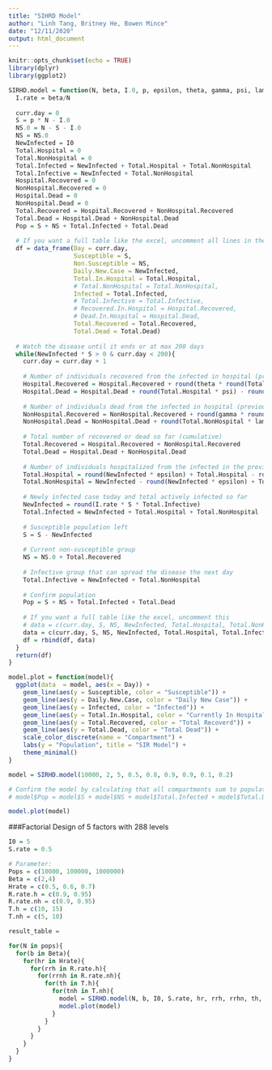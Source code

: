 ```yaml
---
title: "SIHRD Model"
author: "Linh Tang, Britney He, Bowen Mince"
date: "12/11/2020"
output: html_document
---
```


```r
knitr::opts_chunk$set(echo = TRUE)
library(dplyr)
library(ggplot2)
```

```r
SIRHD.model = function(N, beta, I.0, p, epsilon, theta, gamma, psi, lambda){
  I.rate = beta/N
  
  curr.day = 0
  S = p * N - I.0
  NS.0 = N - S - I.0
  NS = NS.0
  NewInfected = I0
  Total.Hospital = 0
  Total.NonHospital = 0
  Total.Infected = NewInfected + Total.Hospital + Total.NonHospital
  Total.Infective = NewInfected + Total.NonHospital
  Hospital.Recovered = 0
  NonHospital.Recovered = 0
  Hospital.Dead = 0
  NonHospital.Dead = 0
  Total.Recovered = Hospital.Recovered + NonHospital.Recovered
  Total.Dead = Hospital.Dead + NonHospital.Dead
  Pop = S + NS + Total.Infected + Total.Dead
  
  # If you want a full table like the excel, uncomment all lines in the df below
  df = data_frame(Day = curr.day,
                  Susceptible = S,
                  Non.Susceptible = NS,
                  Daily.New.Case = NewInfected,
                  Total.In.Hospital = Total.Hospital,
                  # Total.NonHospital = Total.NonHospital,
                  Infected = Total.Infected,
                  # Total.Infective = Total.Infective,
                  # Recovered.In.Hospital = Hospital.Recovered,
                  # Dead.In.Hospital = Hospital.Dead,
                  Total.Recovered = Total.Recovered,
                  Total.Dead = Total.Dead)
  
  # Watch the disease until it ends or at max 200 days
  while(NewInfected * S > 0 & curr.day < 200){
    curr.day = curr.day + 1
    
    # Number of individuals recovered from the infected in hospital (previous day)
    Hospital.Recovered = Hospital.Recovered + round(theta * round(Total.Hospital * psi))
    Hospital.Dead = Hospital.Dead + round(Total.Hospital * psi) - round(theta * round(Total.Hospital * psi))
    
    # Number of individuals dead from the infected in hospital (previous day)
    NonHospital.Recovered = NonHospital.Recovered + round(gamma * round(Total.NonHospital * lambda))
    NonHospital.Dead = NonHospital.Dead + round(Total.NonHospital * lambda) - round(gamma * round(Total.NonHospital * lambda))
    
    # Total number of recovered or dead so far (cumulative)
    Total.Recovered = Hospital.Recovered + NonHospital.Recovered
    Total.Dead = Hospital.Dead + NonHospital.Dead
    
    # Number of individuals hospitalized from the infected in the previous day
    Total.Hospital = round(NewInfected * epsilon) + Total.Hospital - round(Total.Hospital * psi)
    Total.NonHospital = NewInfected - round(NewInfected * epsilon) + Total.NonHospital - round(Total.NonHospital * lambda)
    
    # Newly infected case today and total actively infected so far
    NewInfected = round(I.rate * S * Total.Infective)
    Total.Infected = NewInfected + Total.Hospital + Total.NonHospital
    
    # Susceptible population left
    S = S - NewInfected
    
    # Current non-susceptible group
    NS = NS.0 + Total.Recovered
    
    # Infective group that can spread the disease the next day
    Total.Infective = NewInfected + Total.NonHospital
    
    # Confirm population
    Pop = S + NS + Total.Infected + Total.Dead
    
    # If you want a full table like the excel, uncomment this
    # data = c(curr.day, S, NS, NewInfected, Total.Hospital, Total.NonHospital, Total.Infected, Total.Infective, Hospital.Recovered, Hospital.Dead, Total.Recovered, Total.Dead, Pop)
    data = c(curr.day, S, NS, NewInfected, Total.Hospital, Total.Infected, Total.Recovered, Total.Dead)
    df = rbind(df, data)
  }
  return(df)
}

model.plot = function(model){
  ggplot(data  = model, aes(x = Day)) +
    geom_line(aes(y = Susceptible, color = "Susceptible")) +
    geom_line(aes(y = Daily.New.Case, color = "Daily New Case")) +
    geom_line(aes(y = Infected, color = "Infected")) +
    geom_line(aes(y = Total.In.Hospital, color = "Currently In Hospital")) +
    geom_line(aes(y = Total.Recovered, color = "Total Recoverd")) +
    geom_line(aes(y = Total.Dead, color = "Total Dead")) +
    scale_color_discrete(name = "Compartment") +
    labs(y = "Population", title = "SIR Model") + 
    theme_minimal()
}

model = SIRHD.model(10000, 2, 5, 0.5, 0.8, 0.9, 0.9, 0.1, 0.2)

# Confirm the model by calculating that all compartments sum to population at any day
# model$Pop = model$S + model$NS + model$Total.Infected + model$Total.Dead

model.plot(model)
```

###Factorial Design of 5 factors with 288 levels

\begin{itemize}
    \item Response Variables
    \begin{itemize}
        \item Total Death
        \item Total Infected
        \item Number of Days (disease lasts)
        \item Peak Prevalence (Max Infected Proportion)
        \item Max Hospitalized Proportion
    \end{itemize}
    \item Explanatory Variables
    \begin{itemize}
        \item Population $N$ (3 levels): small town (10,000), big town (100,000), and mega city (1,000,000)
        \item Transmission Rate $\beta$ (2 levels): 2/population and 4/population
        \item Hospitalization Rate $\varepsilon$ (3 levels): 50\%, 60\%, and 70\%
        \item Recovery Rate with Hospitalization $\theta$ (2 levels): 90\% and 95\%
        \item Recovery Rate without Hospitalization $\gamma$ (2 levels): 90\% and 95\%
        \item Average days in hospital $\inv{\psi}$ (2 levels): 10 and 15
        \item Average days in infected status $\inv{\lambda}$ (2 levels): 5 and 10
    \end{itemize}
\end{itemize}

```r
I0 = 5
S.rate = 0.5

# Parameter:
Pops = c(10000, 100000, 1000000)
Beta = c(2,4)
Hrate = c(0.5, 0.6, 0.7)
R.rate.h = c(0.9, 0.95)
R.rate.nh = c(0.9, 0.95)
T.h = c(10, 15)
T.nh = c(5, 10)

result_table = 

for(N in pops){
  for(b in Beta){
    for(hr in Hrate){
      for(rrh in R.rate.h){
        for(rrnh in R.rate.nh){
          for(th in T.h){
            for(tnh in T.nh){
              model = SIRHD.model(N, b, I0, S.rate, hr, rrh, rrhn, th, tnh)
              model.plot(model)
            }
          }
        }
      }
    }
  }
}

```